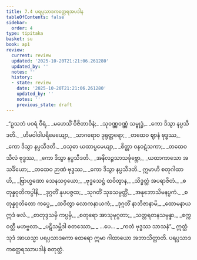 ```yaml
---
title: 7.4 ပရပ္ပသာဒကတ္ထေရအပဒါန
tableOfContents: false
sidebar:
  order: 4
type: tipitaka
basket: su
book: ap1
review:
  current: review
  updated: '2025-10-20T21:21:06.261280'
  updated_by: ''
  notes: ''
  history:
  - state: review
    date: '2025-10-20T21:21:06.261280'
    updated_by: ''
    notes: ''
    previous_state: draft
---
```



<DynamicBreadcrumb />


<ReviewStatus review={frontmatter.review} showDetails={true} />

<HypothesisAnnotation frontmatter={frontmatter} />

<Division number="20" book="ap1" e="ch" v="20" p="126">

<Paragraph number="1516" type="verses" book="ap1">
_“ဥသဘံ ပဝရံ ဝီရံ,_  
_မဟေသိံ ဝိဇိတာဝိနံ;_  
_သုဝဏ္ဏဝဏ္ဏံ သမ္ဗုဒ္ဓံ,_  
_ကော ဒိသွာ နပ္ပသီဒတိ._  

</Paragraph>

</Division>
<Division number="21" book="ap1" e="ch" v="20" p="126">

<Paragraph number="1517" type="verses" book="ap1">
_ဟိမဝါဝါပရိမေယျော,_  
_သာဂရောဝ ဒုရုတ္တရော;_  
_တထေဝ ဈာနံ ဗုဒ္ဓဿ,_  
_ကော ဒိသွာ နပ္ပသီဒတိ._  

</Paragraph>

</Division>
<Division number="22" book="ap1" e="ch" v="20" p="126">

<Paragraph number="1518" type="verses" book="ap1">
_ဝသုဓာ ယထာပ္ပမေယျာ,_  
_စိတ္တာ ဝနဝဋံသကာ;_  
_တထေဝ သီလံ ဗုဒ္ဓဿ,_  
_ကော ဒိသွာ နပ္ပသီဒတိ._  

</Paragraph>

</Division>
<Division number="23" book="ap1" e="ch" v="20" p="126">

<Paragraph number="1519" type="verses" book="ap1">
_အနိလဉ္ဇသာသင်္ခုဗ္ဘော,_  
_ယထာကာသော အသင်္ခိယော;_  
_တထေဝ ဉာဏံ ဗုဒ္ဓဿ,_  
_ကော ဒိသွာ နပ္ပသီဒတိ._  

</Paragraph>

</Division>
<Division number="24" book="ap1" e="ch" v="20" p="126">

<Paragraph number="1520" type="verses" book="ap1">
ဣမာဟိ စတုဂါထာဟိ,_  
_ဗြာဟ္မဏော သေနသဝှယော;_  
_ဗုဒ္ဓသေဋ္ဌံ ထဝိတွာန,_  
_သိဒ္ဓတ္ထံ အပရာဇိတံ._  

</Paragraph>

</Division>
<Division number="25" book="ap1" e="ch" v="20" p="126">

<Paragraph number="1521" type="verses" book="ap1">
_စတုန္နဝုတိကပ္ပါနိ,_  
_ဒုဂ္ဂတိံ နုပပဇ္ဇထ;_  
_သုဂတိံ သုခသမ္ပတ္တိံ,_  
_အနုဘောသိမနပ္ပကံ._  

</Paragraph>

</Division>
<Division number="26" book="ap1" e="ch" v="20" p="126">

<Paragraph number="1522" type="verses" book="ap1">
_စတုန္နဝုတိတော ကပ္ပေ,_  
_ထဝိတွာ လောကနာယကံ;_  
_ဒုဂ္ဂတိံ နာဘိဇာနာမိ,_  
_ထောမနာယ ဣဒံ ဖလံ._  

</Paragraph>

</Division>
<Division number="27" book="ap1" e="ch" v="20" p="126">

<Paragraph number="1523" type="verses" book="ap1">
_စာတုဒ္ဒသမှိ ကပ္ပမှိ,_  
_စတုရော အာသုမုဂ္ဂတာ;_  
_သတ္တရတနသမ္ပန္နာ,_  
_စက္ကဝတ္တီ မဟဗ္ဗလာ._  

</Paragraph>

</Division>
<Division number="28" book="ap1" e="ch" v="20" p="126">

<Paragraph number="1524" type="verses" book="ap1">
_ပဋိသမ္ဘိဒါ စတဿော,_  
_ …ပေ… _  
_ကတံ ဗုဒ္ဓဿ သာသနံ”._  

</Paragraph>

<Paragraph number="1525" book="ap1">
ဣတ္ထံ သုဒံ အာယသ္မာ ပရပ္ပသာဒကော ထေရော ဣမာ ဂါထာယော အဘာသိတ္ထာတိ.

</Paragraph>
</Division>

<Paragraph number="1526" type="center" book="ap1">
ပရပ္ပသာဒကတ္ထေရဿာပဒါနံ စတုတ္ထံ.
</Paragraph>